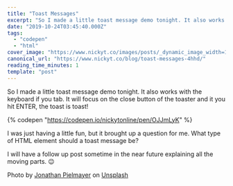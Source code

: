 ```yaml
---
title: "Toast Messages"
excerpt: "So I made a little toast message demo tonight. It also works with the keyboard if you tab. It will..."
date: "2019-10-24T03:45:40.000Z"
tags:
  - "codepen"
  - "html"
cover_image: "https://www.nickyt.co/images/posts/_dynamic_image_width=1000,height=420,fit=cover,gravity=auto,format=auto_https%3A%2F%2Fthepracticaldev.s3.amazonaws.com%2Fi%2Ftixpt06bbncusm7apgze.jpg"
canonical_url: "https://www.nickyt.co/blog/toast-messages-4hhd/"
reading_time_minutes: 1
template: "post"
---
```



So I made a little toast message demo tonight. It also works with the keyboard if you tab. It will focus on the close button of the toaster and it you hit ENTER, the toast is toast!

{% codepen "https://codepen.io/nickytonline/pen/OJJmLyK" %}

I was just having a little fun, but it brought up a question for me. What type of HTML element should a toast message be?

<Twitter id="1187206862992789505" />

I will have a follow up post sometime in the near future explaining all the moving parts. 😉

Photo by [Jonathan Pielmayer](https://unsplash.com/@jonathanpielmayer?utm_source=unsplash&utm_medium=referral&utm_content=creditCopyText) on [Unsplash](https://unsplash.com/s/photos/toast-breakfast?utm_source=unsplash&utm_medium=referral&utm_content=creditCopyText)
